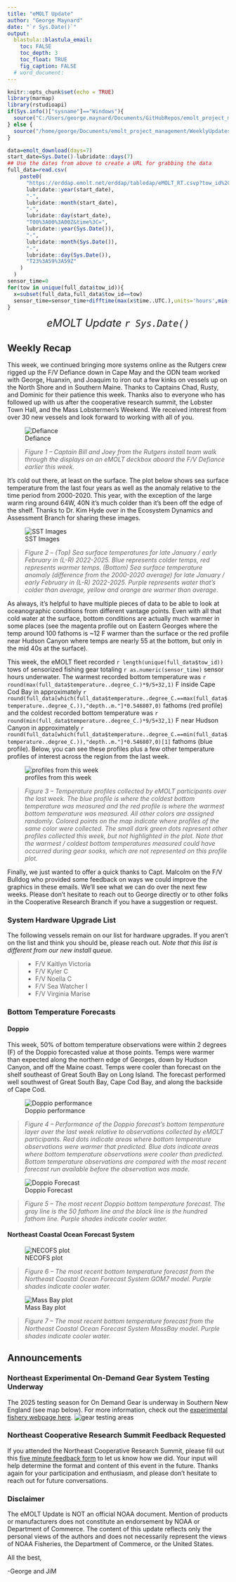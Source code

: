 ```yaml
---
title: "eMOLT Update"
author: "George Maynard"
date: "`r Sys.Date()`"  
output: 
  blastula::blastula_email:
    toc: FALSE
    toc_depth: 3
    toc_float: TRUE
    fig_caption: FALSE
  # word_document:
---
```


```r
knitr::opts_chunk$set(echo = TRUE)
library(marmap)
library(rstudioapi)
if(Sys.info()["sysname"]=="Windows"){
  source("C:/Users/george.maynard/Documents/GitHubRepos/emolt_project_management/WeeklyUpdates/forecast_check/R/emolt_download.R")
} else {
  source("/home/george/Documents/emolt_project_management/WeeklyUpdates/forecast_check/R/emolt_download.R")
}

data=emolt_download(days=7)
start_date=Sys.Date()-lubridate::days(7)
## Use the dates from above to create a URL for grabbing the data
full_data=read.csv(
    paste0(
      "https://erddap.emolt.net/erddap/tabledap/eMOLT_RT.csvp?tow_id%2Csegment_type%2Ctime%2Clatitude%2Clongitude%2Cdepth%2Ctemperature%2Csensor_type&segment_type=%22Fishing%22&time%3E=",
      lubridate::year(start_date),
      "-",
      lubridate::month(start_date),
      "-",
      lubridate::day(start_date),
      "T00%3A00%3A00Z&time%3C=",
      lubridate::year(Sys.Date()),
      "-",
      lubridate::month(Sys.Date()),
      "-",
      lubridate::day(Sys.Date()),
      "T23%3A59%3A59Z"
    )
  )
sensor_time=0
for(tow in unique(full_data$tow_id)){
  x=subset(full_data,full_data$tow_id==tow)
  sensor_time=sensor_time+difftime(max(x$time..UTC.),units='hours',min(x$time..UTC.))
}
```

<center> 

<font size="5"> *eMOLT Update `r Sys.Date()` * </font>

</center>

## Weekly Recap 

This week, we continued bringing more systems online as the Rutgers crew rigged up the F/V Defiance down in Cape May and the ODN team worked with George, Huanxin, and Joaquim to iron out a few kinks on vessels up on the North Shore and in Southern Maine. Thanks to Captains Chad, Rusty, and Dominic for their patience this week. Thanks also to everyone who has followed up with us after the cooperative research summit, the Lobster Town Hall, and the Mass Lobstermen's Weekend. We received interest from over 30 new vessels and look forward to working with all of you. 

![Defiance](IMG_20250207_092631 (2).jpg)

> *Figure 1 -- Captain Bill and Joey from the Rutgers install team walk through the displays on an eMOLT deckbox aboard the F/V Defiance earlier this week.*

It's cold out there, at least on the surface. The plot below shows sea surface temperature from the last four years as well as the anomaly relative to the time period from 2000-2020. This year, with the exception of the large warm ring around 64W, 40N it's much colder than it's been off the edge of the shelf. Thanks to Dr. Kim Hyde over in the Ecosystem Dynamics and Assessment Branch for sharing these images. 

![SST Images](SST_composite.PNG)

> *Figure 2 -- (Top) Sea surface temperatures for late January / early February in (L-R) 2022-2025. Blue represents colder temps, red represents warmer temps. (Bottom) Sea surface temperature anomaly (difference from the 2000-2020 average) for late January / early February in (L-R) 2022-2025. Purple represents water that's colder than average, yellow and orange are warmer than average.*

As always, it's helpful to have multiple pieces of data to be able to look at oceanographic conditions from different vantage points. Even with all that cold water at the surface, bottom conditions are actually much warmer in some places (see the magenta profile out on Eastern Georges where the temp around 100 fathoms is ~12 F warmer than the surface or the red profile near Hudson Canyon where temps are nearly 55 at the bottom, but only in the mid 40s at the surface). 

This week, the eMOLT fleet recorded `r length(unique(full_data$tow_id))` tows of sensorized fishing gear totaling `r as.numeric(sensor_time)` sensor hours underwater. The warmest recorded bottom temperature was `r round(max(full_data$temperature..degree_C.)*9/5+32,1)` F inside Cape Cod Bay in approximately `r round(full_data[which(full_data$temperature..degree_C.==max(full_data$temperature..degree_C.)),"depth..m."]*0.546807,0)` fathoms (red profile) and the coldest recorded bottom temperature was `r round(min(full_data$temperature..degree_C.)*9/5+32,1)` F near Hudson Canyon in approximately `r round(full_data[which(full_data$temperature..degree_C.==min(full_data$temperature..degree_C.)),"depth..m."]*0.546807,0)[1]` fathoms (blue profile). Below, you can see these profiles plus a few other temperature profiles of interest across the region from the last week. 

![profiles from this week](profiles.png)

> *Figure 3 -- Temperature profiles collected by eMOLT participants over the last week. The blue profile is where the coldest bottom temperature was measured and the red profile is where the warmest bottom temperature was measured. All other colors are assigned randomly. Colored points on the map indicate where profiles of the same color were collected. The small dark green dots represent other profiles collected this week, but not highlighted in the plot. Note that the warmest / coldest bottom temperatures measured could have occurred during gear soaks, which are not represented on this profile plot.*

Finally, we just wanted to offer a quick thanks to Capt. Malcolm on the F/V Bulldog who provided some feedback on ways we could improve the graphics in these emails. We'll see what we can do over the next few weeks. Please don't hesitate to reach out to George directly or to other folks in the Cooperative Research Branch if you have a suggestion or request. 

### System Hardware Upgrade List

The following vessels remain on our list for hardware upgrades. If you aren't on the list and think you should be, please reach out. *Note that this list is different from our new install queue.*

>
 - F/V Kaitlyn Victoria
 - F/V Kyler C
 - F/V Noella C
 - F/V Sea Watcher I
 - F/V Virginia Marise

### Bottom Temperature Forecasts

#### Doppio 

This week, 50% of bottom temperature observations were within 2 degrees (F) of the Doppio forecasted value at those points. Temps were warmer than expected along the northern edge of Georges, down by Hudson Canyon, and off the Maine coast. Temps were cooler than forecast on the shelf southeast of Great South Bay on Long Island. The forecast performed well southwest of Great South Bay, Cape Cod Bay, and along the backside of Cape Cod. 

![Doppio performance](doppio_compare.png)

> *Figure 4 -- Performance of the Doppio forecast's bottom temperature layer over the last week relative to observations collected by eMOLT participants. Red dots indicate areas where bottom temperature observations were warmer that predicted. Blue dots indicate areas where bottom temperature observations were cooler than predicted. Bottom temperature observations are compared with the most recent forecast run available before the observation was made.* 

![Doppio Forecast](DOPPIO_forecast_F.gif)

> *Figure 5 -- The most recent Doppio bottom temperature forecast. The gray line is the 50 fathom line and the black line is the hundred fathom line. Purple shades indicate cooler water.*

#### Northeast Coastal Ocean Forecast System

![NECOFS plot](NECOFS_GOM.gif)

> *Figure 6 -- The most recent bottom temperature forecast from the Northeast Coastal Ocean Forecast System GOM7 model. Purple shades indicate cooler water.*

![Mass Bay plot](NECOFS_MABAY.gif)

> *Figure 7 -- The most recent bottom temperature forecast from the Northeast Coastal Ocean Forecast System MassBay model. Purple shades indicate cooler water.*

## Announcements

### Northeast Experimental On-Demand Gear System Testing Underway

The 2025 testing season for On Demand Gear is underway in Southern New England (see map below). For more information, check out the [experimental fishery webpage here](https://www.fisheries.noaa.gov/new-england-mid-atlantic/marine-mammal-protection/2025-northeast-experimental-demand-gear-system?utm_medium=email&utm_source=govdelivery). 
![gear testing areas](experimental_fishery.jpg)

### Northeast Cooperative Research Summit Feedback Requested

If you attended the Northeast Cooperative Research Summit, please fill out this [five minute feedback form](https://docs.google.com/forms/d/e/1FAIpQLSd-AUv-cPHotYr2ozjx2wYlzzNEDccTiy0BSfKWs_rfeslmEA/viewform) to let us know how we did. Your input will help determine the format and content of this event in the future. Thanks again for your participation and enthusiasm, and please don't hesitate to reach out for future conversations. 

### Disclaimer

The eMOLT Update is NOT an official NOAA document. Mention of products or manufacturers does not constitute an endorsement by NOAA or Department of Commerce. The content of this update reflects only the personal views of the authors and does not necessarily represent the views of NOAA Fisheries, the Department of Commerce, or the United States.

All the best,

-George and JiM
